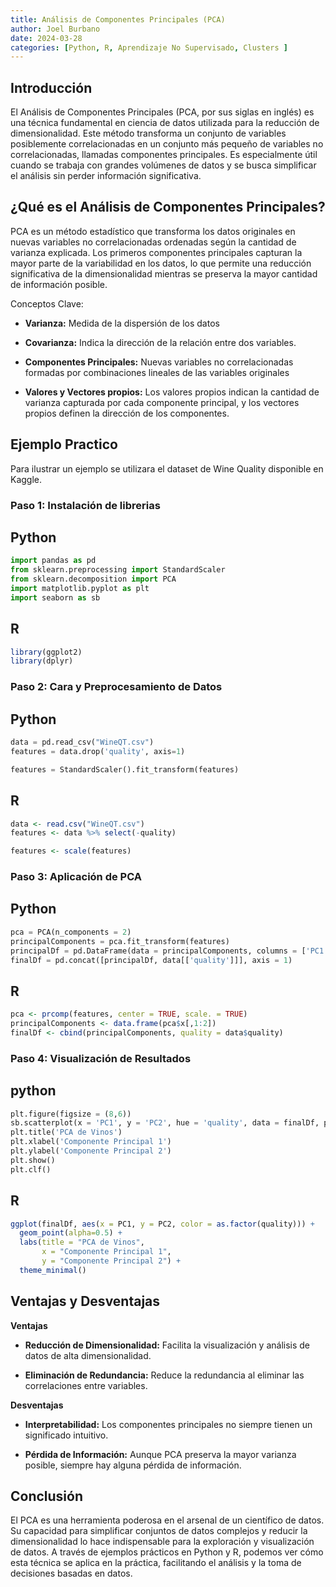 ```yaml
---
title: Análisis de Componentes Principales (PCA)
author: Joel Burbano
date: 2024-03-28
categories: [Python, R, Aprendizaje No Supervisado, Clusters ]
---
```


## Introducción 

El Análisis de Componentes Principales (PCA, por sus siglas en inglés) es una técnica fundamental en ciencia de datos utilizada para la reducción de dimensionalidad. Este método transforma un conjunto de variables posiblemente correlacionadas en un conjunto más pequeño de variables no correlacionadas, llamadas componentes principales. Es especialmente útil cuando se trabaja con grandes volúmenes de datos y se busca simplificar el análisis sin perder información significativa.

## ¿Qué es el Análisis de Componentes Principales?

PCA es un método estadístico que transforma los datos originales en nuevas variables no correlacionadas ordenadas según la cantidad de varianza explicada. Los primeros componentes principales capturan la mayor parte de la variabilidad en los datos, lo que permite una reducción significativa de la dimensionalidad mientras se preserva la mayor cantidad de información posible.

:::{.callout-important}

Conceptos Clave:

* **Varianza:** Medida de la dispersión de los datos

* **Covarianza:** Indica la dirección de la relación entre dos variables.

* **Componentes Principales:** Nuevas variables no correlacionadas formadas por combinaciones lineales de las variables originales

* **Valores y Vectores propios:** Los valores propios indican la cantidad de varianza capturada por cada componente principal, y los vectores propios definen la dirección de los componentes.

:::

## Ejemplo Practico
:::{.callout-note icon=false appearance="simple" }


Para ilustrar un ejemplo se utilizara el dataset de Wine Quality disponible en Kaggle.

### Paso 1: Instalación de librerias

:::{.panel-tabset}

## Python

```python
import pandas as pd
from sklearn.preprocessing import StandardScaler
from sklearn.decomposition import PCA
import matplotlib.pyplot as plt
import seaborn as sb
```

## R

```r
library(ggplot2)
library(dplyr)
```

:::

### Paso 2: Cara y Preprocesamiento de Datos

:::{.panel-tabset}

## Python

```python
data = pd.read_csv("WineQT.csv")
features = data.drop('quality', axis=1)

features = StandardScaler().fit_transform(features)
```

## R

```r
data <- read.csv("WineQT.csv")
features <- data %>% select(-quality)

features <- scale(features)
```

:::

### Paso 3: Aplicación de PCA

:::{.panel-tabset}

## Python

```python
pca = PCA(n_components = 2)
principalComponents = pca.fit_transform(features)
principalDf = pd.DataFrame(data = principalComponents, columns = ['PC1', 'PC2'])
finalDf = pd.concat([principalDf, data[['quality']]], axis = 1)

```

## R

```r
pca <- prcomp(features, center = TRUE, scale. = TRUE)
principalComponents <- data.frame(pca$x[,1:2])
finalDf <- cbind(principalComponents, quality = data$quality)
```

:::

### Paso 4: Visualización de Resultados

:::{.panel-tabset}

## python 

```python
plt.figure(figsize = (8,6))
sb.scatterplot(x = 'PC1', y = 'PC2', hue = 'quality', data = finalDf, palette = 'viridis')
plt.title('PCA de Vinos')
plt.xlabel('Componente Principal 1')
plt.ylabel('Componente Principal 2')
plt.show()
plt.clf()
```

## R

```r
ggplot(finalDf, aes(x = PC1, y = PC2, color = as.factor(quality))) +
  geom_point(alpha=0.5) +
  labs(title = "PCA de Vinos",
       x = "Componente Principal 1",
       y = "Componente Principal 2") +
  theme_minimal()
```


:::


:::


## Ventajas y Desventajas 

**Ventajas**

* **Reducción de Dimensionalidad:** Facilita la visualización y análisis de datos de alta dimensionalidad.

* **Eliminación de Redundancia:** Reduce la redundancia al eliminar las correlaciones entre variables.

**Desventajas**

* **Interpretabilidad:** Los componentes principales no siempre tienen un significado intuitivo.

* **Pérdida de Información:** Aunque PCA preserva la mayor varianza posible, siempre hay alguna pérdida de información.


## Conclusión

El PCA es una herramienta poderosa en el arsenal de un científico de datos. Su capacidad para simplificar conjuntos de datos complejos y reducir la dimensionalidad lo hace indispensable para la exploración y visualización de datos. A través de ejemplos prácticos en Python y R, podemos ver cómo esta técnica se aplica en la práctica, facilitando el análisis y la toma de decisiones basadas en datos.